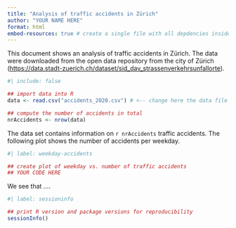 ```yaml
---
title: "Analysis of traffic accidents in Zürich"
author: "YOUR NAME HERE"
format: html
embed-resources: true # create a single file with all depdencies inside
---
```


This document shows an analysis of traffic accidents in Zürich. The data were downloaded
from the open data repository from the city of Zürich 
(<https://data.stadt-zuerich.ch/dataset/sid_dav_strassenverkehrsunfallorte>).

```r
#| include: false

## import data into R
data <- read.csv("accidents_2020.csv") # <-- change here the data file

## compute the number of accidents in total
nrAccidents <- nrow(data)
```

The data set contains information on `r nrAccidents` traffic accidents. 
The following plot shows the number of accidents per weekday.

```r
#| label: weekday-accidents

## create plot of weekday vs. number of traffic accidents
## YOUR CODE HERE
```

We see that ....


```r
#| label: sessioninfo

## print R version and package versions for reproducibility
sessionInfo()
```

